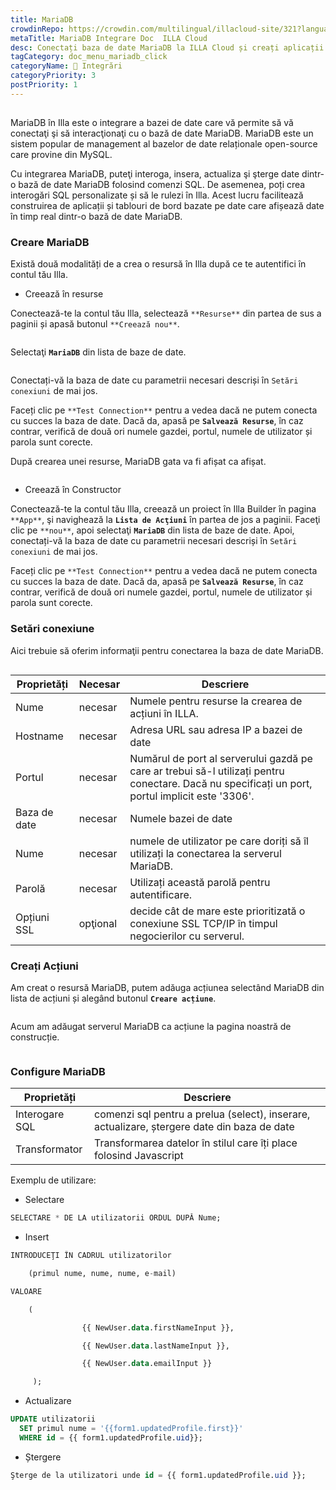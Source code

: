 ```yaml
---
title: MariaDB
crowdinRepo: https://crowdin.com/multilingual/illacloud-site/321?languages=ro&filter=basic&value=0
metaTitle: MariaDB Integrare Doc  ILLA Cloud
desc: Conectați baza de date MariaDB la ILLA Cloud și creați aplicații care pot interoga, manipula și afișa date. Citiți acest ghid pentru a învăța cum.
tagCategory: doc_menu_mariadb_click
categoryName: 🔨 Integrări
categoryPriority: 3
postPriority: 1
---
```


## <h2 hidden>Ce este MariaDB?</h2>

MariaDB în Illa este o integrare a bazei de date care vă permite să vă conectaţi şi să interacţionaţi cu o bază de date MariaDB. MariaDB este un sistem popular de management al bazelor de date relaționale open-source care provine din MySQL.

Cu integrarea MariaDB, puteţi interoga, insera, actualiza şi şterge date dintr-o bază de date MariaDB folosind comenzi SQL. De asemenea, poți crea interogări SQL personalizate și să le rulezi în Illa. Acest lucru facilitează construirea de aplicații și tablouri de bord bazate pe date care afișează date în timp real dintr-o bază de date MariaDB.

### Creare MariaDB

Există două modalități de a crea o resursă în Illa după ce te autentifici în contul tău Illa. 

-   Creează în resurse

Conectează-te la contul tău Illa, selectează `**Resurse**` din partea de sus a paginii și apasă butonul `**Creează nou**`. 

<img src='https://cdn.illacloud.com/official-website/img/docs/external_resource.png' alt='' />

Selectaţi **`MariaDB`** din lista de baze de date.

<img src='https://cdn.illacloud.com/official-website/img/docs/action_list.png' alt='' />

Conectați-vă la baza de date cu parametrii necesari descriși în `Setări conexiuni` de mai jos. 

Faceți clic pe `**Test Connection**` pentru a vedea dacă ne putem conecta cu succes la baza de date. Dacă da, apasă pe **`Salvează Resurse`**, în caz contrar, verifică de două ori numele gazdei, portul, numele de utilizator și parola sunt corecte.

După crearea unei resurse, MariaDB gata va fi afișat ca afișat.

<img src='https://cdn.illacloud.com/official-website/img/docs/maria_ex_ready.png' alt='' />

-   Creează în Constructor

Conectează-te la contul tău Illa, creează un proiect în Illa Builder în pagina `**App**`, şi navighează la **`Lista de Acţiuni`** în partea de jos a paginii. Faceţi clic pe `**nou**`, apoi selectaţi **`MariaDB`** din lista de baze de date. Apoi, conectați-vă la baza de date cu parametrii necesari descriși în `Setări conexiuni` de mai jos.

Faceți clic pe `**Test Connection**` pentru a vedea dacă ne putem conecta cu succes la baza de date. Dacă da, apasă pe **`Salvează Resurse`**, în caz contrar, verifică de două ori numele gazdei, portul, numele de utilizator și parola sunt corecte.

### Setări conexiune

Aici trebuie să oferim informaţii pentru conectarea la baza de date MariaDB.

<img src='https://cdn.illacloud.com/official-website/img/docs/maria_config.png' alt='' />

| Proprietăți  | Necesar  | Descriere                                                                                                                                        |
| ------------ | -------- | ------------------------------------------------------------------------------------------------------------------------------------------------ |
| Nume         | necesar  | Numele pentru resurse la crearea de acțiuni în ILLA.                                                                                             |
| Hostname     | necesar  | Adresa URL sau adresa IP a bazei de date                                                                                                         |
| Portul       | necesar  | Numărul de port al serverului gazdă pe care ar trebui să-l utilizați pentru conectare. Dacă nu specificați un port, portul implicit este '3306'. |
| Baza de date | necesar  | Numele bazei de date                                                                                                                             |
| Nume         | necesar  | numele de utilizator pe care doriți să îl utilizați la conectarea la serverul MariaDB.                                                           |
| Parolă       | necesar  | Utilizați această parolă pentru autentificare.                                                                                                   |
| Opțiuni SSL  | opţional | decide cât de mare este prioritizată o conexiune SSL TCP/IP în timpul negocierilor cu serverul.                                                  |

### Creați Acțiuni

Am creat o resursă MariaDB, putem adăuga acțiunea selectând MariaDB din lista de acțiuni și alegând butonul **`Creare acțiune`**.

<img src='https://cdn.illacloud.com/official-website/img/docs/maria_resource_list.png' alt='' />

 Acum am adăugat serverul MariaDB ca acțiune la pagina noastră de construcție.

<img src='https://cdn.illacloud.com/official-website/img/docs/maria.png' alt='' />

### Configure MariaDB

| Proprietăți    | Descriere                                                                                   |
| -------------- | ------------------------------------------------------------------------------------------- |
| Interogare SQL | comenzi sql pentru a prelua (select), inserare, actualizare, ștergere date din baza de date |
| Transformator  | Transformarea datelor în stilul care îți place folosind Javascript                          |

Exemplu de utilizare:

-   Selectare

```sql
SELECTARE * DE LA utilizatorii ORDUL DUPĂ Nume;
```

-   Insert

```sql
INTRODUCEŢI ÎN CADRUL utilizatorilor

	(primul nume, nume, nume, e-mail)

VALOARE

	(

				{{ NewUser.data.firstNameInput }},

				{{ NewUser.data.lastNameInput }},

				{{ NewUser.data.emailInput }}

	 );
```

-   Actualizare

```sql
UPDATE utilizatorii
  SET primul nume = '{{form1.updatedProfile.first}}'
  WHERE id = {{ form1.updatedProfile.uid}};
```

-   Ștergere

```sql
Şterge de la utilizatori unde id = {{ form1.updatedProfile.uid }};
```
